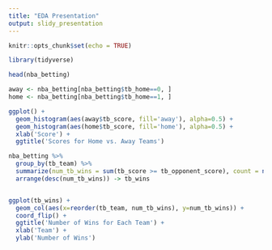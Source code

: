 ---
title: "EDA Presentation"
output: slidy_presentation
---

```{r setup, include=FALSE}
knitr::opts_chunk$set(echo = TRUE)
```

```{r}
library(tidyverse)
```

```{r}
head(nba_betting)

away <- nba_betting[nba_betting$tb_home==0, ]
home <- nba_betting[nba_betting$tb_home==1, ]

ggplot() +
  geom_histogram(aes(away$tb_score, fill='away'), alpha=0.5) +
  geom_histogram(aes(home$tb_score, fill='home'), alpha=0.5) +
  xlab('Score') +
  ggtitle('Scores for Home vs. Away Teams')

nba_betting %>%
  group_by(tb_team) %>%
  summarize(num_tb_wins = sum(tb_score >= tb_opponent_score), count = nrow(.)) %>%
  arrange(desc(num_tb_wins)) -> tb_wins


ggplot(tb_wins) +
  geom_col(aes(x=reorder(tb_team, num_tb_wins), y=num_tb_wins)) +
  coord_flip() + 
  ggtitle('Number of Wins for Each Team') +
  xlab('Team') +
  ylab('Number of Wins')
  
```